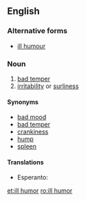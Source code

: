 ==English==

===Alternative forms===
* [[ill humour]]

===Noun===
{{en-noun}}

# [[bad temper]]
# [[irritability]] or [[surliness]]

====Synonyms====
* [[bad mood]]
* [[bad temper]]
* [[crankiness]]
* [[hump]]
* [[spleen]]

====Translations====
{{trans-top|bad temper}}
* Esperanto: {{t-|eo|spleno}}
{{trans-mid}}
{{trans-bottom}}

[[et:ill humor]]
[[ro:ill humor]]
